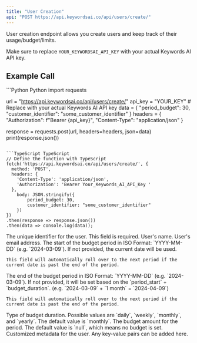 ```yaml
---
title: "User Creation"
api: "POST https://api.keywordsai.co/api/users/create/"
---
```


User creation endpoint allows you create users and keep track of their usage/budget/limits.

Make sure to replace `YOUR_KEYWORDSAI_API_KEY` with your actual Keywords AI API key.

## Example Call
<CodeGroup>
```Python Python
import requests

url = "https://api.keywordsai.co/api/users/create/"
api_key = "YOUR_KEY" # Replace with your actual Keywords AI API key
data = {
    "period_budget": 30,
    "customer_identifier": "some_customer_identifier"
}
headers = {
    "Authorization": f"Bearer {api_key}",
    "Content-Type": "application/json"
}

response = requests.post(url, headers=headers, json=data)
print(response.json())

```

```TypeScript TypeScript
// Define the function with TypeScript
fetch('https://api.keywordsai.co/api/users/create/', {
  method: 'POST',
  headers: {
    'Content-Type': 'application/json',
    'Authorization': 'Bearer Your_Keywords_AI_API_Key '
  },
    body: JSON.stringify({
        period_budget: 30,
        customer_identifier: "some_customer_identifier"
    })
})
.then(response => response.json())
.then(data => console.log(data));
```

</CodeGroup>

<ParamField path="customer_identifier" type="string" required={true}>
    The unique identifier for the user. This field is required.
</ParamField>

<ParamField path="name" type="string">
    User's name.
</ParamField>

<ParamField path="email" type="string">
    User's email address.
</ParamField>
<ParamField path="period_start" type="string">
    The start of the budget period in ISO Format: `YYYY-MM-DD` (e.g. `2024-03-09`). If not provided, the current date will be used.

    This field will automatically roll over to the next period if the current date is past the end of the period.
</ParamField>

<ParamField path="period_end" type="string">
    The end of the budget period in ISO Format: `YYYY-MM-DD` (e.g. `2024-03-09`). If not provided, it will be set based on the `period_start` + `budget_duration`. (e.g. `2024-03-09` + `1 month` = `2024-04-09`)

    This field will automatically roll over to the next period if the current date is past the end of the period.
</ParamField>

<ParamField path="budget_duration" type="string">
    Type of budget duration. Possible values are `daily`, `weekly`, `monthly`, and `yearly`. The default value is `monthly`.
</ParamField>

<ParamField path="period_budget" type="number">
    The budget amount for the period. The default value is `null`, which means no budget is set.
</ParamField>
<ParamField path="metadata" type="object">
    Customized metadata for the user. Any key-value pairs can be added here.
</ParamField>




